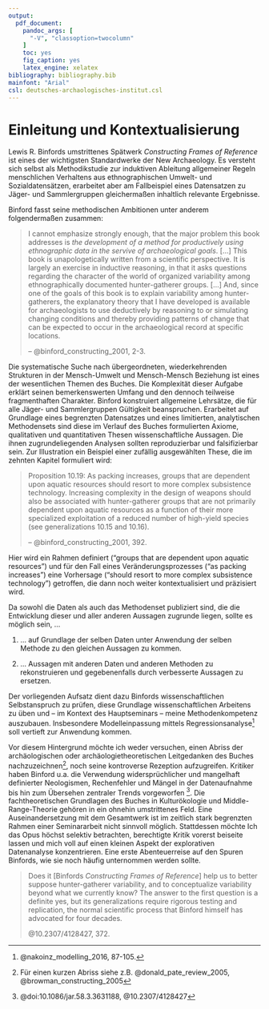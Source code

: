 ```yaml
---
output: 
  pdf_document:
    pandoc_args: [
      "-V", "classoption=twocolumn"
    ]
    toc: yes 
    fig_caption: yes
    latex_engine: xelatex
bibliography: bibliography.bib
mainfont: "Arial"
csl: deutsches-archaologisches-institut.csl
---
```


# Einleitung und Kontextualisierung

Lewis R. Binfords umstrittenes Spätwerk *Constructing Frames of Reference* ist eines der wichtigsten Standardwerke der New Archaeology. Es versteht sich selbst als Methodikstudie zur induktiven Ableitung allgemeiner Regeln menschlichen Verhaltens aus ethnographischen Umwelt- und Sozialdatensätzen, erarbeitet aber am Fallbeispiel eines Datensatzen zu Jäger- und Sammlergruppen gleichermaßen inhaltlich relevante Ergebnisse. 

Binford fasst seine methodischen Ambitionen unter anderem folgendermaßen zusammen:

> I cannot emphasize strongly enough, that the major problem this book addresses is *the development of a method for productively using ethnographic data in the servive of archaeological goals*. 
> [...] 
> This book is unapologetically written from a scientific perspective. It is largely an exercise in inductive reasoning, in that it asks questions regarding the character of the world of organized variability among ethnographically documented hunter-gatherer groups.
> [...]
> And, since one of the goals of this book is to explain variability among hunter-gatherers, the explanatory theory that I have developed is available for archaeologists to use deductively by reasoning to or simulating changing conditions and thereby providing patterns of change that can be expected to occur in the archaeological record at specific locations.
>  
> -- @binford_constructing_2001, 2-3.

Die systematische Suche nach übergeordneten, wiederkehrenden Strukturen in der Mensch-Umwelt und Mensch-Mensch Beziehung ist eines der wesentlichen Themen des Buches. Die Komplexität dieser Aufgabe erklärt seinen bemerkenswerten Umfang und den dennoch teilweise fragmenthaften Charakter. Binford konstruiert allgemeine Lehrsätze, die für alle Jäger- und Sammlergruppen Gültigkeit beanspruchen. Erarbeitet auf Grundlage eines begrenzten Datensatzes und eines limitierten, analytischen Methodensets sind diese im Verlauf des Buches formulierten Axiome, qualitativen und quantitativen Thesen wissenschaftliche Aussagen. Die ihnen zugrundeliegenden Analysen sollten reproduzierbar und falsifizierbar sein. Zur Illustration ein Beispiel einer zufällig ausgewählten These, die im zehnten Kapitel formuliert wird:

> Proposition 10.19: As packing increases, groups that are dependent upon aquatic resources should resort to more complex subsistence technology. Increasing complexity in the design of weapons should also be associated with hunter-gatherer groups that are not primarily dependent upon aquatic resources as a function of their more specialized exploitation of a reduced number of high-yield species (see generalizations 10.15 and 10.16).
>  
> -- @binford_constructing_2001, 392.

Hier wird ein Rahmen definiert ("groups that are dependent upon aquatic resources") und für den Fall eines Veränderungsprozesses ("as packing increases") eine Vorhersage ("should resort to more complex subsistence technology") getroffen, die dann noch weiter kontextualisiert und präzisiert wird.  
 
Da sowohl die Daten als auch das Methodenset publiziert sind, die die Entwicklung dieser und aller anderen Aussagen zugrunde liegen, sollte es möglich sein, ...

1. ... auf Grundlage der selben Daten unter Anwendung der selben Methode zu den gleichen Aussagen zu kommen.

2. ... Aussagen mit anderen Daten und anderen Methoden zu rekonstruieren und gegebenenfalls durch verbesserte Aussagen zu ersetzen.

Der vorliegenden Aufsatz dient dazu Binfords wissenschaftlichen Selbstanspruch zu prüfen, diese Grundlage wissenschaftlichen Arbeitens zu üben und -- im Kontext des Hauptseminars -- meine Methodenkompetenz auszubauen. Insbesondere Modelleinpassung mittels Regressionsanalyse^[@nakoinz_modelling_2016, 87-105.] soll vertieft zur Anwendung kommen.

Vor diesem Hintergrund möchte ich weder versuchen, einen Abriss der archäologischen oder archäologietheoretischen Leitgedanken des Buches nachzuzeichnen^[Für einen kurzen Abriss siehe z.B. @donald_pate_review_2005, @browman_constructing_2005], noch seine kontroverse Rezeption aufzugreifen. Kritiker haben Binford u.a. die Verwendung widersprüchlicher und mangelhaft definierter Neologismen, Rechenfehler und Mängel in der Datenaufnahme bis hin zum Übersehen zentraler Trends vorgeworfen ^[@doi:10.1086/jar.58.3.3631188, @10.2307/4128427]. Die fachtheoretischen Grundlagen des Buches in Kulturökologie und Middle-Range-Theorie gehören in ein ohnehin umstrittenes Feld. Eine Auseinandersetzung mit dem Gesamtwerk ist im zeitlich stark begrenzten Rahmen einer Seminararbeit nicht sinnvoll möglich. Stattdessen möchte Ich das Opus höchst selektiv betrachten, berechtigte Kritik vorerst beiseite lassen und mich voll auf einen kleinen Aspekt der explorativen Datenanalyse konzentrieren. Eine erste Abenteuerreise auf den Spuren Binfords, wie sie noch häufig unternommen werden sollte.

> Does it [Binfords *Constructing Frames of Reference*] help us to better suppose hunter-gatherer variability, and to conceptualize variability beyond what we currently know? The answer to the first question is a definite yes, but its generalizations require rigorous testing and replication, the normal scientific process that Binford himself has advocated for four decades.
>  
> @10.2307/4128427, 372.






